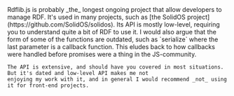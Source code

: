 
<Content>
    Rdflib.js is probably _the_ longest ongoing project that allow developers to manage RDF. It's used in many projects,
    such as [the SolidOS project](https://github.com/SolidOS/solidos). Its API is mostly low-level, requiring you to
    understand quite a bit of RDF to use it. I would also argue that the form of some of the functions are outdated,
    such as `serialize` where the last parameter is a callback function. This eludes back to how callbacks were handled
    before promises were a thing in the JS-community.

    The API is extensive, and should have you covered in most situations. But it's dated and low-level API makes me not
    enjoying my work with it, and in general I would recommend _not_ using it for front-end projects.
</Content>
